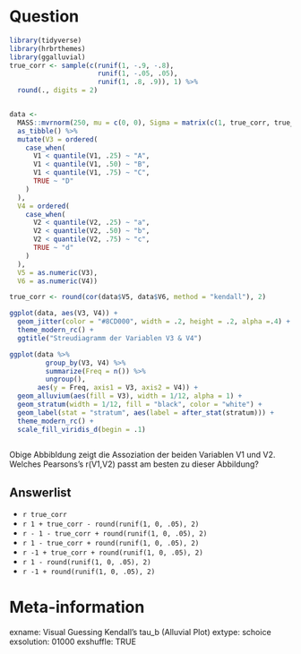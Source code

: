 Question
========
```r
library(tidyverse)
library(hrbrthemes)
library(ggalluvial)
true_corr <- sample(c(runif(1, -.9, -.8), 
                      runif(1, -.05, .05),
                      runif(1, .8, .9)), 1) %>% 
  round(., digits = 2) 


data <-
  MASS::mvrnorm(250, mu = c(0, 0), Sigma = matrix(c(1, true_corr, true_corr, 1), 2, 2)) %>%
  as_tibble() %>%
  mutate(V3 = ordered(
    case_when(
      V1 < quantile(V1, .25) ~ "A",
      V1 < quantile(V1, .50) ~ "B",
      V1 < quantile(V1, .75) ~ "C",
      TRUE ~ "D"
    )
  ),
  V4 = ordered(
    case_when(
      V2 < quantile(V2, .25) ~ "a",
      V2 < quantile(V2, .50) ~ "b",
      V2 < quantile(V2, .75) ~ "c",
      TRUE ~ "d"
    )
  ),
  V5 = as.numeric(V3),
  V6 = as.numeric(V4))

true_corr <- round(cor(data$V5, data$V6, method = "kendall"), 2)

ggplot(data, aes(V3, V4)) + 
  geom_jitter(color = "#8CD000", width = .2, height = .2, alpha =.4) +
  theme_modern_rc() + 
  ggtitle("Streudiagramm der Variablen V3 & V4")

ggplot(data %>% 
         group_by(V3, V4) %>% 
         summarize(Freq = n()) %>% 
         ungroup(),
       aes(y = Freq, axis1 = V3, axis2 = V4)) +
  geom_alluvium(aes(fill = V3), width = 1/12, alpha = 1) +
  geom_stratum(width = 1/12, fill = "black", color = "white") +
  geom_label(stat = "stratum", aes(label = after_stat(stratum))) +
  theme_modern_rc() +
  scale_fill_viridis_d(begin = .1)
  
```

Obige Abbibldung zeigt die Assoziation der beiden Variablen V1 und V2. Welches Pearsons's r(V1,V2) passt am besten zu dieser Abbildung?

Answerlist
----------
* `r true_corr`
* `r 1 + true_corr - round(runif(1, 0, .05), 2)`
* `r - 1 - true_corr + round(runif(1, 0, .05), 2)`
* `r 1 - true_corr + round(runif(1, 0, .05), 2)`
* `r -1 + true_corr + round(runif(1, 0, .05), 2)`
* `r 1 - round(runif(1, 0, .05), 2)`
*  `r -1 + round(runif(1, 0, .05), 2)`

Meta-information
================
exname: Visual Guessing Kendall's tau_b (Alluvial Plot)
extype: schoice
exsolution: 01000
exshuffle: TRUE